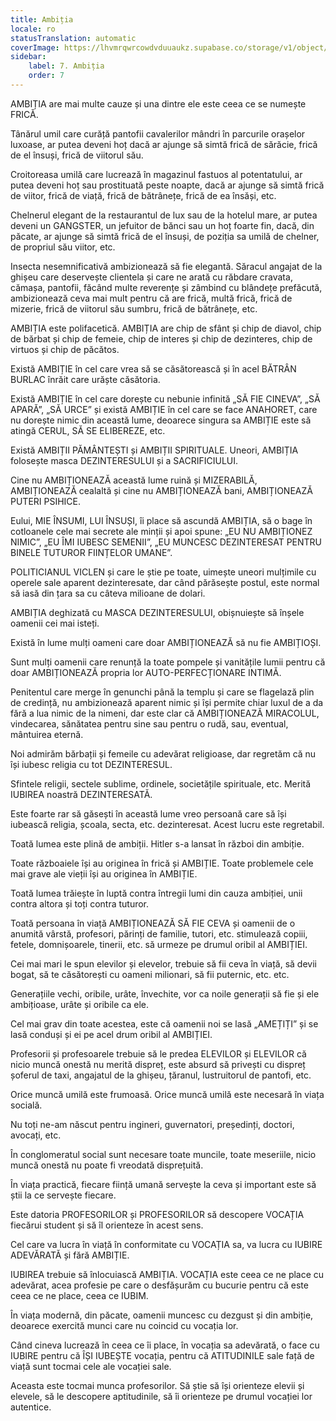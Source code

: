 ```yaml
---
title: Ambiția
locale: ro
statusTranslation: automatic
coverImage: https://lhvmrqwrcowdvduuaukz.supabase.co/storage/v1/object/public/strapi-uploads/small_cover-educacion-fundamental.webp-2d51a7828a2b1309555be27f7e2a61a0.webp
sidebar:
    label: 7. Ambiția
    order: 7
---
```

AMBIȚIA are mai multe cauze și una dintre ele este ceea ce se numește FRICĂ.

Tânărul umil care curăță pantofii cavalerilor mândri în parcurile orașelor luxoase, ar putea deveni hoț dacă ar ajunge să simtă frică de sărăcie, frică de el însuși, frică de viitorul său.

Croitoreasa umilă care lucrează în magazinul fastuos al potentatului, ar putea deveni hoț sau prostituată peste noapte, dacă ar ajunge să simtă frică de viitor, frică de viață, frică de bătrânețe, frică de ea însăși, etc.

Chelnerul elegant de la restaurantul de lux sau de la hotelul mare, ar putea deveni un GANGSTER, un jefuitor de bănci sau un hoț foarte fin, dacă, din păcate, ar ajunge să simtă frică de el însuși, de poziția sa umilă de chelner, de propriul său viitor, etc.

Insecta nesemnificativă ambizionează să fie elegantă. Săracul angajat de la ghișeu care deservește clientela și care ne arată cu răbdare cravata, cămașa, pantofii, făcând multe reverențe și zâmbind cu blândețe prefăcută, ambizionează ceva mai mult pentru că are frică, multă frică, frică de mizerie, frică de viitorul său sumbru, frică de bătrânețe, etc.

AMBIȚIA este polifacetică. AMBIȚIA are chip de sfânt și chip de diavol, chip de bărbat și chip de femeie, chip de interes și chip de dezinteres, chip de virtuos și chip de păcătos.

Există AMBIȚIE în cel care vrea să se căsătorească și în acel BĂTRÂN BURLAC înrăit care urăște căsătoria.

Există AMBIȚIE în cel care dorește cu nebunie infinită „SĂ FIE CINEVA”, „SĂ APARĂ”, „SĂ URCE” și există AMBIȚIE în cel care se face ANAHORET, care nu dorește nimic din această lume, deoarece singura sa AMBIȚIE este să atingă CERUL, SĂ SE ELIBEREZE, etc.

Există AMBIȚII PĂMÂNTEȘTI și AMBIȚII SPIRITUALE. Uneori, AMBIȚIA folosește masca DEZINTERESULUI și a SACRIFICIULUI.

Cine nu AMBIȚIONEAZĂ această lume ruină și MIZERABILĂ, AMBIȚIONEAZĂ cealaltă și cine nu AMBIȚIONEAZĂ bani, AMBIȚIONEAZĂ PUTERI PSIHICE.

Eului, MIE ÎNSUMI, LUI ÎNSUȘI, îi place să ascundă AMBIȚIA, să o bage în cotloanele cele mai secrete ale minții și apoi spune: „EU NU AMBIȚIONEZ NIMIC”, „EU ÎMI IUBESC SEMENII”, „EU MUNCESC DEZINTERESAT PENTRU BINELE TUTUROR FIINȚELOR UMANE”.

POLITICIANUL VICLEN și care le știe pe toate, uimește uneori mulțimile cu operele sale aparent dezinteresate, dar când părăsește postul, este normal să iasă din țara sa cu câteva milioane de dolari.

AMBIȚIA deghizată cu MASCA DEZINTERESULUI, obișnuiește să înșele oamenii cei mai isteți.

Există în lume mulți oameni care doar AMBIȚIONEAZĂ să nu fie AMBIȚIOȘI.

Sunt mulți oamenii care renunță la toate pompele și vanitățile lumii pentru că doar AMBIȚIONEAZĂ propria lor AUTO-PERFECȚIONARE INTIMĂ.

Penitentul care merge în genunchi până la templu și care se flagelază plin de credință, nu ambizionează aparent nimic și își permite chiar luxul de a da fără a lua nimic de la nimeni, dar este clar că AMBIȚIONEAZĂ MIRACOLUL, vindecarea, sănătatea pentru sine sau pentru o rudă, sau, eventual, mântuirea eternă.

Noi admirăm bărbații și femeile cu adevărat religioase, dar regretăm că nu își iubesc religia cu tot DEZINTERESUL.

Sfintele religii, sectele sublime, ordinele, societățile spirituale, etc. Merită IUBIREA noastră DEZINTERESATĂ.

Este foarte rar să găsești în această lume vreo persoană care să își iubească religia, școala, secta, etc. dezinteresat. Acest lucru este regretabil.

Toată lumea este plină de ambiții. Hitler s-a lansat în război din ambiție.

Toate războaiele își au originea în frică și AMBIȚIE. Toate problemele cele mai grave ale vieții își au originea în AMBIȚIE.

Toată lumea trăiește în luptă contra întregii lumi din cauza ambiției, unii contra altora și toți contra tuturor.

Toată persoana în viață AMBIȚIONEAZĂ SĂ FIE CEVA și oamenii de o anumită vârstă, profesori, părinți de familie, tutori, etc. stimulează copiii, fetele, domnișoarele, tinerii, etc. să urmeze pe drumul oribil al AMBIȚIEI.

Cei mai mari le spun elevilor și elevelor, trebuie să fii ceva în viață, să devii bogat, să te căsătorești cu oameni milionari, să fii puternic, etc. etc.

Generațiile vechi, oribile, urâte, învechite, vor ca noile generații să fie și ele ambițioase, urâte și oribile ca ele.

Cel mai grav din toate acestea, este că oamenii noi se lasă „AMEȚIȚI” și se lasă conduși și ei pe acel drum oribil al AMBIȚIEI.

Profesorii și profesoarele trebuie să le predea ELEVILOR și ELEVILOR că nicio muncă onestă nu merită dispreț, este absurd să privești cu dispreț șoferul de taxi, angajatul de la ghișeu, țăranul, lustruitorul de pantofi, etc.

Orice muncă umilă este frumoasă. Orice muncă umilă este necesară în viața socială.

Nu toți ne-am născut pentru ingineri, guvernatori, președinți, doctori, avocați, etc.

În conglomeratul social sunt necesare toate muncile, toate meseriile, nicio muncă onestă nu poate fi vreodată disprețuită.

În viața practică, fiecare ființă umană servește la ceva și important este să știi la ce servește fiecare.

Este datoria PROFESORILOR și PROFESORILOR să descopere VOCAȚIA fiecărui student și să îl orienteze în acest sens.

Cel care va lucra în viață în conformitate cu VOCAȚIA sa, va lucra cu IUBIRE ADEVĂRATĂ și fără AMBIȚIE.

IUBIREA trebuie să înlocuiască AMBIȚIA. VOCAȚIA este ceea ce ne place cu adevărat, acea profesie pe care o desfășurăm cu bucurie pentru că este ceea ce ne place, ceea ce IUBIM.

În viața modernă, din păcate, oamenii muncesc cu dezgust și din ambiție, deoarece exercită munci care nu coincid cu vocația lor.

Când cineva lucrează în ceea ce îi place, în vocația sa adevărată, o face cu IUBIRE pentru că ÎȘI IUBEȘTE vocația, pentru că ATITUDINILE sale față de viață sunt tocmai cele ale vocației sale.

Aceasta este tocmai munca profesorilor. Să știe să își orienteze elevii și elevele, să le descopere aptitudinile, să îi orienteze pe drumul vocației lor autentice.


